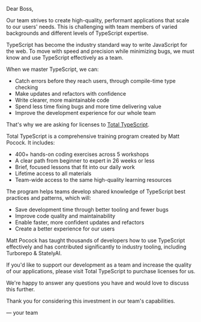 Dear Boss,

Our team strives to create high-quality, performant applications that scale to our users' needs. This is challenging with team members of varied backgrounds and different levels of TypeScript expertise.

TypeScript has become the industry standard way to write JavaScript for the web. To move with speed and precision while minimizing bugs, we must know and use TypeScript effectively as a team.

When we master TypeScript, we can:
- Catch errors before they reach users, through compile-time type checking
- Make updates and refactors with confidence 
- Write clearer, more maintainable code
- Spend less time fixing bugs and more time delivering value
- Improve the development experience for our whole team

That's why we are asking for licenses to [Total TypeScript](https://totaltypescript.com).

Total TypeScript is a comprehensive training program created by Matt Pocock. It includes:
- 400+ hands-on coding exercises across 5 workshops
- A clear path from beginner to expert in 26 weeks or less
- Brief, focused lessons that fit into our daily work
- Lifetime access to all materials
- Team-wide access to the same high-quality learning resources

The program helps teams develop shared knowledge of TypeScript best practices and patterns, which will:
- Save development time through better tooling and fewer bugs
- Improve code quality and maintainability
- Enable faster, more confident updates and refactors
- Create a better experience for our users

Matt Pocock has taught thousands of developers how to use TypeScript effectively and has contributed significantly to industry tooling, including Turborepo & StatelyAI.

If you'd like to support our development as a team and increase the quality of our applications, please visit Total TypeScript to purchase licenses for us.

We're happy to answer any questions you have and would love to discuss this further.

Thank you for considering this investment in our team's capabilities.

— your team
